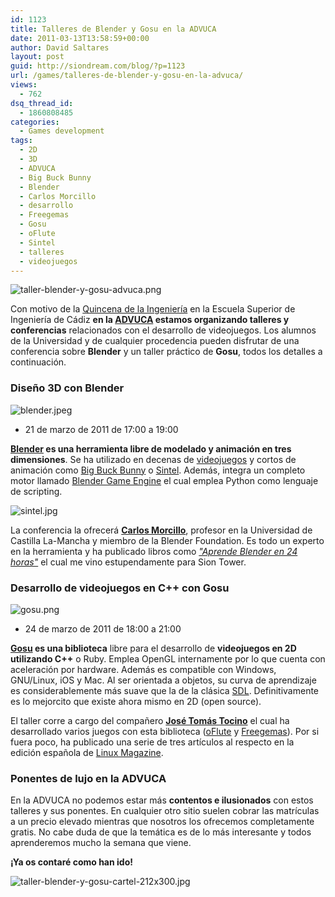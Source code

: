 ```yaml
---
id: 1123
title: Talleres de Blender y Gosu en la ADVUCA
date: 2011-03-13T13:58:59+00:00
author: David Saltares
layout: post
guid: http://siondream.com/blog/?p=1123
url: /games/talleres-de-blender-y-gosu-en-la-advuca/
views:
  - 762
dsq_thread_id:
  - 1860808485
categories:
  - Games development
tags:
  - 2D
  - 3D
  - ADVUCA
  - Big Buck Bunny
  - Blender
  - Carlos Morcillo
  - desarrollo
  - Freegemas
  - Gosu
  - oFlute
  - Sintel
  - talleres
  - videojuegos
---
```


![taller-blender-y-gosu-advuca.png](/img/wp/taller-blender-y-gosu-advuca.png)

Con motivo de la [Quincena de la Ingeniería](http://osl.uca.es/node/1157) en la Escuela Superior de Ingeniería de Cádiz **en la [ADVUCA](http://advuca.com/blog/talleres/talleres-blender-y-gosu-en-marzo/) estamos organizando talleres y conferencias** relacionados con el desarrollo de videojuegos. Los alumnos de la Universidad y de cualquier procedencia pueden disfrutar de una conferencia sobre **Blender** y un taller práctico de **Gosu**, todos los detalles a continuación.

### Diseño 3D con Blender

![blender.jpeg](/img/wp/blender-300x88.jpg)

- 21 de marzo de 2011 de 17:00 a 19:00

**[Blender](http://www.blender.org/) es una herramienta libre de modelado y animación en tres dimensiones**. Se ha utilizado en decenas de [videojuegos](http://blender-games.com/) y cortos de animación como [Big Buck Bunny](http://www.bigbuckbunny.org/) o [Sintel](http://www.sintel.org/). Además, integra un completo motor llamado [Blender Game Engine](http://www.blender.org/education-help/tutorials/game-engine/) el cual emplea Python como lenguaje de scripting.

![sintel.jpg](/img/wp/sintel.jpg)

La conferencia la ofrecerá **[Carlos Morcillo](http://www.inf-cr.uclm.es/www/cglez/)**, profesor en la Universidad de Castilla La-Mancha y miembro de la Blender Foundation. Es todo un experto en la herramienta y ha publicado libros como _["Aprende Blender en 24 horas"](http://www.inf-cr.uclm.es/www/cglez/downloads/blender/24hBlenderYafray.pdf)_ el cual me vino estupendamente para Sion Tower.

### Desarrollo de videojuegos en C++ con Gosu

![gosu.png](/img/wp/gosu.png)

- 24 de marzo de 2011 de 18:00 a 21:00

**[Gosu](http://libgosu.org/) es una biblioteca** libre para el desarrollo de **videojuegos en 2D utilizando C++** o Ruby. Emplea OpenGL internamente por lo que cuenta con aceleración por hardware. Además es compatible con Windows, GNU/Linux, iOS y Mac. Al ser orientada a objetos, su curva de aprendizaje es considerablemente más suave que la de la clásica [SDL](http://www.libsdl.org/). Definitivamente es lo mejorcito que existe ahora mismo en 2D (open source).

<YouTube videoId="DonQd48B9AU" />

El taller corre a cargo del compañero **[José Tomás Tocino](http://www.josetomastocino.com/)** el cual ha desarrollado varios juegos con esta biblioteca ([oFlute](http://oflute.wordpress.com/) y [Freegemas](http://code.google.com/p/freegemas/)). Por si fuera poco, ha publicado una serie de tres artículos al respecto en la edición española de [Linux Magazine](http://www.linux-magazine.es/issue/66).

### Ponentes de lujo en la ADVUCA

En la ADVUCA no podemos estar más **contentos e ilusionados** con estos talleres y sus ponentes. En cualquier otro sitio suelen cobrar las matrículas a un precio elevado mientras que nosotros los ofrecemos completamente gratis. No cabe duda de que la temática es de lo más interesante y todos aprenderemos mucho la semana que viene.

**¡Ya os contaré como han ido!**

![taller-blender-y-gosu-cartel-212x300.jpg](/img/wp/taller-blender-y-gosu-cartel-212x300.jpg)
